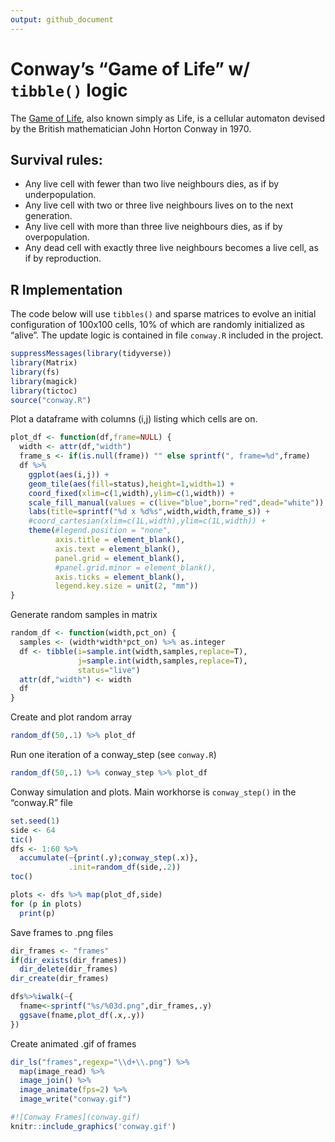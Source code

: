 ```yaml
---
output: github_document
---
```


# Conway's "Game of Life" w/ `tibble()` logic

The [Game of Life](https://en.wikipedia.org/wiki/Conway%27s_Game_of_Life), also known simply as Life, is a cellular automaton devised by the British mathematician John Horton Conway in 1970.

## Survival rules:

- Any live cell with fewer than two live neighbours dies, as if by underpopulation.
- Any live cell with two or three live neighbours lives on to the next generation.
- Any live cell with more than three live neighbours dies, as if by overpopulation.
- Any dead cell with exactly three live neighbours becomes a live cell, as if by reproduction.

## R Implementation

The code below will use `tibbles()` and sparse matrices to evolve an initial configuration of 100x100 cells, 10% of which are randomly initialized as "alive". The update logic is contained in file `conway.R` included in the project.

```r
suppressMessages(library(tidyverse))
library(Matrix)
library(fs)
library(magick)
library(tictoc)
source("conway.R")
```

Plot a dataframe with columns (i,j) listing which cells are on.

```r
plot_df <- function(df,frame=NULL) {
  width <- attr(df,"width")
  frame_s <- if(is.null(frame)) "" else sprintf(", frame=%d",frame)
  df %>%
    ggplot(aes(i,j)) +
    geom_tile(aes(fill=status),height=1,width=1) +
    coord_fixed(xlim=c(1,width),ylim=c(1,width)) +
    scale_fill_manual(values = c(live="blue",born="red",dead="white")) +
    labs(title=sprintf("%d x %d%s",width,width,frame_s)) +
    #coord_cartesian(xlim=c(1L,width),ylim=c(1L,width)) +
    theme(#legend.position = "none",
          axis.title = element_blank(),
          axis.text = element_blank(),
          panel.grid = element_blank(),
          #panel.grid.minor = element_blank(),
          axis.ticks = element_blank(),
          legend.key.size = unit(2, "mm"))
}
```

Generate random samples in matrix

```r
random_df <- function(width,pct_on) {
  samples <- (width*width*pct_on) %>% as.integer
  df <- tibble(i=sample.int(width,samples,replace=T),
               j=sample.int(width,samples,replace=T),
               status="live")
  attr(df,"width") <- width
  df
}
```

Create and plot random array

```r
random_df(50,.1) %>% plot_df
```

Run one iteration of a conway_step (see `conway.R`)

```r
random_df(50,.1) %>% conway_step %>% plot_df
```

Conway simulation and plots. Main workhorse is `conway_step()` in the "conway.R" file

```r
set.seed(1)
side <- 64
tic()
dfs <- 1:60 %>%
  accumulate(~{print(.y);conway_step(.x)},
             .init=random_df(side,.2))
toc()
```

```r
plots <- dfs %>% map(plot_df,side)
for (p in plots)
  print(p)
```

Save frames to .png files

```r
dir_frames <- "frames"
if(dir_exists(dir_frames))
  dir_delete(dir_frames)
dir_create(dir_frames)

dfs%>%iwalk(~{
  fname<-sprintf("%s/%03d.png",dir_frames,.y)
  ggsave(fname,plot_df(.x,.y))
})
```

Create animated .gif of frames

```r
dir_ls("frames",regexp="\\d+\\.png") %>%
  map(image_read) %>%
  image_join() %>% 
  image_animate(fps=2) %>% 
  image_write("conway.gif")
```

```r
#![Conway Frames](conway.gif)
knitr::include_graphics('conway.gif')
```
